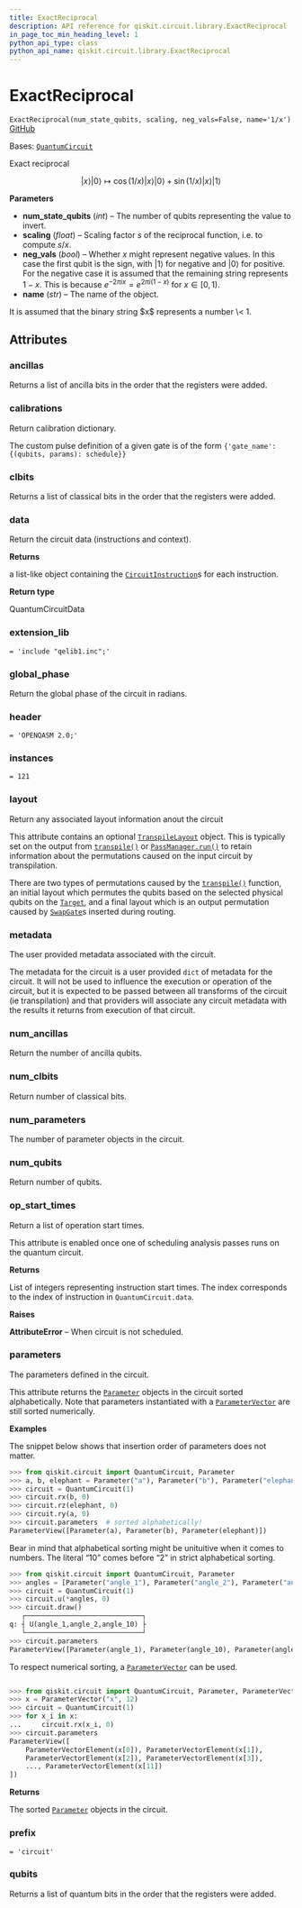 ```yaml
---
title: ExactReciprocal
description: API reference for qiskit.circuit.library.ExactReciprocal
in_page_toc_min_heading_level: 1
python_api_type: class
python_api_name: qiskit.circuit.library.ExactReciprocal
---
```


# ExactReciprocal

<span id="qiskit.circuit.library.ExactReciprocal" />

`ExactReciprocal(num_state_qubits, scaling, neg_vals=False, name='1/x')` [GitHub](https://github.com/qiskit/qiskit/tree/stable/0.24/qiskit/circuit/library/arithmetic/exact_reciprocal.py "view source code")

Bases: [`QuantumCircuit`](qiskit.circuit.QuantumCircuit "qiskit.circuit.quantumcircuit.QuantumCircuit")

Exact reciprocal

$$
|x\rangle |0\rangle \mapsto \cos(1/x)|x\rangle|0\rangle + \sin(1/x)|x\rangle |1\rangle
$$

**Parameters**

*   **num\_state\_qubits** (*int*) – The number of qubits representing the value to invert.
*   **scaling** (*float*) – Scaling factor $s$ of the reciprocal function, i.e. to compute $s / x$.
*   **neg\_vals** (*bool*) – Whether $x$ might represent negative values. In this case the first qubit is the sign, with $|1\rangle$ for negative and $|0\rangle$ for positive. For the negative case it is assumed that the remaining string represents $1 - x$. This is because $e^{-2 \pi i x} = e^{2 \pi i (1 - x)}$ for $x \in [0,1)$.
*   **name** (*str*) – The name of the object.

<Admonition title="Note" type="note">
  It is assumed that the binary string $x$ represents a number \< 1.
</Admonition>

## Attributes

<span id="qiskit.circuit.library.ExactReciprocal.ancillas" />

### ancillas

Returns a list of ancilla bits in the order that the registers were added.

<span id="qiskit.circuit.library.ExactReciprocal.calibrations" />

### calibrations

Return calibration dictionary.

The custom pulse definition of a given gate is of the form `{'gate_name': {(qubits, params): schedule}}`

<span id="qiskit.circuit.library.ExactReciprocal.clbits" />

### clbits

Returns a list of classical bits in the order that the registers were added.

<span id="qiskit.circuit.library.ExactReciprocal.data" />

### data

Return the circuit data (instructions and context).

**Returns**

a list-like object containing the [`CircuitInstruction`](qiskit.circuit.CircuitInstruction "qiskit.circuit.CircuitInstruction")s for each instruction.

**Return type**

QuantumCircuitData

<span id="qiskit.circuit.library.ExactReciprocal.extension_lib" />

### extension\_lib

`= 'include "qelib1.inc";'`

<span id="qiskit.circuit.library.ExactReciprocal.global_phase" />

### global\_phase

Return the global phase of the circuit in radians.

<span id="qiskit.circuit.library.ExactReciprocal.header" />

### header

`= 'OPENQASM 2.0;'`

<span id="qiskit.circuit.library.ExactReciprocal.instances" />

### instances

`= 121`

<span id="qiskit.circuit.library.ExactReciprocal.layout" />

### layout

Return any associated layout information anout the circuit

This attribute contains an optional [`TranspileLayout`](qiskit.transpiler.TranspileLayout "qiskit.transpiler.TranspileLayout") object. This is typically set on the output from [`transpile()`](qiskit.compiler.transpile "qiskit.compiler.transpile") or [`PassManager.run()`](qiskit.transpiler.PassManager#run "qiskit.transpiler.PassManager.run") to retain information about the permutations caused on the input circuit by transpilation.

There are two types of permutations caused by the [`transpile()`](qiskit.compiler.transpile "qiskit.compiler.transpile") function, an initial layout which permutes the qubits based on the selected physical qubits on the [`Target`](qiskit.transpiler.Target "qiskit.transpiler.Target"), and a final layout which is an output permutation caused by [`SwapGate`](qiskit.circuit.library.SwapGate "qiskit.circuit.library.SwapGate")s inserted during routing.

<span id="qiskit.circuit.library.ExactReciprocal.metadata" />

### metadata

The user provided metadata associated with the circuit.

The metadata for the circuit is a user provided `dict` of metadata for the circuit. It will not be used to influence the execution or operation of the circuit, but it is expected to be passed between all transforms of the circuit (ie transpilation) and that providers will associate any circuit metadata with the results it returns from execution of that circuit.

<span id="qiskit.circuit.library.ExactReciprocal.num_ancillas" />

### num\_ancillas

Return the number of ancilla qubits.

<span id="qiskit.circuit.library.ExactReciprocal.num_clbits" />

### num\_clbits

Return number of classical bits.

<span id="qiskit.circuit.library.ExactReciprocal.num_parameters" />

### num\_parameters

The number of parameter objects in the circuit.

<span id="qiskit.circuit.library.ExactReciprocal.num_qubits" />

### num\_qubits

Return number of qubits.

<span id="qiskit.circuit.library.ExactReciprocal.op_start_times" />

### op\_start\_times

Return a list of operation start times.

This attribute is enabled once one of scheduling analysis passes runs on the quantum circuit.

**Returns**

List of integers representing instruction start times. The index corresponds to the index of instruction in `QuantumCircuit.data`.

**Raises**

**AttributeError** – When circuit is not scheduled.

<span id="qiskit.circuit.library.ExactReciprocal.parameters" />

### parameters

The parameters defined in the circuit.

This attribute returns the [`Parameter`](qiskit.circuit.Parameter "qiskit.circuit.Parameter") objects in the circuit sorted alphabetically. Note that parameters instantiated with a [`ParameterVector`](qiskit.circuit.ParameterVector "qiskit.circuit.ParameterVector") are still sorted numerically.

**Examples**

The snippet below shows that insertion order of parameters does not matter.

```python
>>> from qiskit.circuit import QuantumCircuit, Parameter
>>> a, b, elephant = Parameter("a"), Parameter("b"), Parameter("elephant")
>>> circuit = QuantumCircuit(1)
>>> circuit.rx(b, 0)
>>> circuit.rz(elephant, 0)
>>> circuit.ry(a, 0)
>>> circuit.parameters  # sorted alphabetically!
ParameterView([Parameter(a), Parameter(b), Parameter(elephant)])
```

Bear in mind that alphabetical sorting might be unituitive when it comes to numbers. The literal “10” comes before “2” in strict alphabetical sorting.

```python
>>> from qiskit.circuit import QuantumCircuit, Parameter
>>> angles = [Parameter("angle_1"), Parameter("angle_2"), Parameter("angle_10")]
>>> circuit = QuantumCircuit(1)
>>> circuit.u(*angles, 0)
>>> circuit.draw()
   ┌─────────────────────────────┐
q: ┤ U(angle_1,angle_2,angle_10) ├
   └─────────────────────────────┘
>>> circuit.parameters
ParameterView([Parameter(angle_1), Parameter(angle_10), Parameter(angle_2)])
```

To respect numerical sorting, a [`ParameterVector`](qiskit.circuit.ParameterVector "qiskit.circuit.ParameterVector") can be used.

```python
```

```python
>>> from qiskit.circuit import QuantumCircuit, Parameter, ParameterVector
>>> x = ParameterVector("x", 12)
>>> circuit = QuantumCircuit(1)
>>> for x_i in x:
...     circuit.rx(x_i, 0)
>>> circuit.parameters
ParameterView([
    ParameterVectorElement(x[0]), ParameterVectorElement(x[1]),
    ParameterVectorElement(x[2]), ParameterVectorElement(x[3]),
    ..., ParameterVectorElement(x[11])
])
```

**Returns**

The sorted [`Parameter`](qiskit.circuit.Parameter "qiskit.circuit.Parameter") objects in the circuit.

<span id="qiskit.circuit.library.ExactReciprocal.prefix" />

### prefix

`= 'circuit'`

<span id="qiskit.circuit.library.ExactReciprocal.qubits" />

### qubits

Returns a list of quantum bits in the order that the registers were added.

